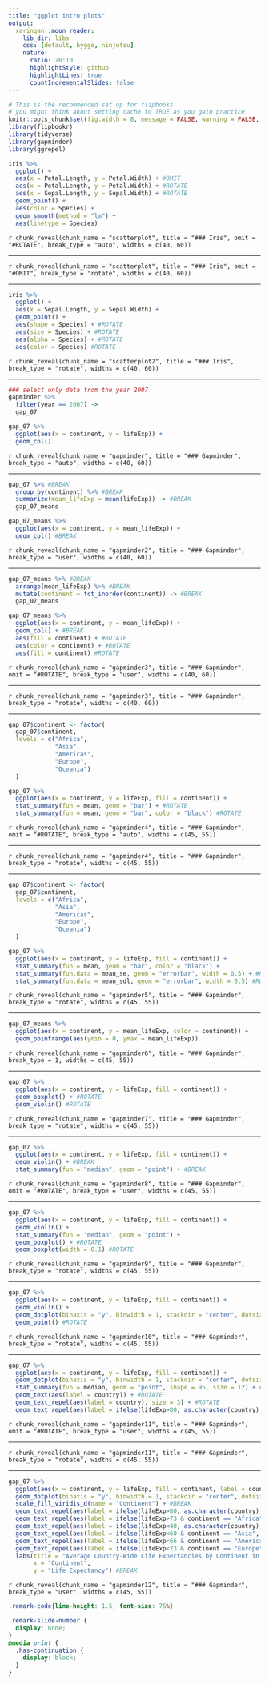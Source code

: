 ```yaml
---
title: "ggplot intro plots"
output:
  xaringan::moon_reader:
    lib_dir: libs
    css: [default, hygge, ninjutsu]
    nature:
      ratio: 20:10
      highlightStyle: github
      highlightLines: true
      countIncrementalSlides: false
---
```



```r
# This is the recommended set up for flipbooks
# you might think about setting cache to TRUE as you gain practice
knitr::opts_chunk$set(fig.width = 8, message = FALSE, warning = FALSE, comment = "", cache = TRUE)
library(flipbookr)
library(tidyverse)
library(gapminder)
library(ggrepel)
```

```r
iris %>%
  ggplot() +
  aes(x = Petal.Length, y = Petal.Width) + #OMIT
  aes(x = Petal.Length, y = Petal.Width) + #ROTATE
  aes(x = Sepal.Length, y = Sepal.Width) + #ROTATE
  geom_point() +
  aes(color = Species) +
  geom_smooth(method = "lm") +
  aes(linetype = Species)
```

`r chunk_reveal(chunk_name = "scatterplot", title = "### Iris", omit = "#ROTATE", break_type = "auto", widths = c(40, 60))`

---

`r chunk_reveal(chunk_name = "scatterplot", title = "### Iris", omit = "#OMIT", break_type = "rotate", widths = c(40, 60))`

---

```r
iris %>%
  ggplot() +
  aes(x = Sepal.Length, y = Sepal.Width) +
  geom_point() +
  aes(shape = Species) + #ROTATE
  aes(size = Species) + #ROTATE
  aes(alpha = Species) + #ROTATE
  aes(color = Species) #ROTATE
```

`r chunk_reveal(chunk_name = "scatterplot2", title = "### Iris", break_type = "rotate", widths = c(40, 60))`


---

```r
### select only data from the year 2007
gapminder %>% 
  filter(year == 2007) ->
  gap_07

gap_07 %>%
  ggplot(aes(x = continent, y = lifeExp)) +
  geom_col()
```

`r chunk_reveal(chunk_name = "gapminder", title = "### Gapminder", break_type = "auto", widths = c(40, 60))`

---

```r
gap_07 %>% #BREAK
  group_by(continent) %>% #BREAK
  summarize(mean_lifeExp = mean(lifeExp)) -> #BREAK
  gap_07_means

gap_07_means %>% 
  ggplot(aes(x = continent, y = mean_lifeExp)) +
  geom_col() #BREAK
```

`r chunk_reveal(chunk_name = "gapminder2", title = "### Gapminder", break_type = "user", widths = c(40, 60))`

---

```r
gap_07_means %>% #BREAK
  arrange(mean_lifeExp) %>% #BREAK
  mutate(continent = fct_inorder(continent)) -> #BREAK
  gap_07_means

gap_07_means %>% 
  ggplot(aes(x = continent, y = mean_lifeExp)) +
  geom_col() + #BREAK
  aes(fill = continent) + #ROTATE
  aes(color = continent) + #ROTATE
  aes(fill = continent) #ROTATE
```

`r chunk_reveal(chunk_name = "gapminder3", title = "### Gapminder", omit = "#ROTATE", break_type = "user", widths = c(40, 60))`

---

`r chunk_reveal(chunk_name = "gapminder3", title = "### Gapminder", break_type = "rotate", widths = c(40, 60))`

---

```r
gap_07$continent <- factor(
  gap_07$continent,
  levels = c("Africa",
             "Asia",
             "Americas",
             "Europe",
             "Oceania")
  )

gap_07 %>%
  ggplot(aes(x = continent, y = lifeExp, fill = continent)) +
  stat_summary(fun = mean, geom = "bar") + #ROTATE
  stat_summary(fun = mean, geom = "bar", color = "black") #ROTATE
```

`r chunk_reveal(chunk_name = "gapminder4", title = "### Gapminder", omit = "#ROTATE", break_type = "auto", widths = c(45, 55))`

---

`r chunk_reveal(chunk_name = "gapminder4", title = "### Gapminder", break_type = "rotate", widths = c(45, 55))`

---

```r
gap_07$continent <- factor(
  gap_07$continent,
  levels = c("Africa",
             "Asia",
             "Americas",
             "Europe",
             "Oceania")
  )

gap_07 %>%
  ggplot(aes(x = continent, y = lifeExp, fill = continent)) +
  stat_summary(fun = mean, geom = "bar", color = "black") +
  stat_summary(fun.data = mean_se, geom = "errorbar", width = 0.5) + #ROTATE
  stat_summary(fun.data = mean_sdl, geom = "errorbar", width = 0.5) #ROTATE
```

`r chunk_reveal(chunk_name = "gapminder5", title = "### Gapminder", break_type = "rotate", widths = c(45, 55))`

---

```r
gap_07_means %>%
  ggplot(aes(x = continent, y = mean_lifeExp, color = continent)) +
  geom_pointrange(aes(ymin = 0, ymax = mean_lifeExp))
```

`r chunk_reveal(chunk_name = "gapminder6", title = "### Gapminder", break_type = 1, widths = c(45, 55))`

---

```r
gap_07 %>%
  ggplot(aes(x = continent, y = lifeExp, fill = continent)) +
  geom_boxplot() + #ROTATE
  geom_violin() #ROTATE
```

`r chunk_reveal(chunk_name = "gapminder7", title = "### Gapminder", break_type = "rotate", widths = c(45, 55))`

---

```r
gap_07 %>%
  ggplot(aes(x = continent, y = lifeExp, fill = continent)) +
  geom_violin() + #BREAK
  stat_summary(fun = "median", geom = "point") + #BREAK
```

`r chunk_reveal(chunk_name = "gapminder8", title = "### Gapminder", omit = "#ROTATE", break_type = "user", widths = c(45, 55))`

---

```r
gap_07 %>%
  ggplot(aes(x = continent, y = lifeExp, fill = continent)) +
  geom_violin() +
  stat_summary(fun = "median", geom = "point") +
  geom_boxplot() + #ROTATE
  geom_boxplot(width = 0.1) #ROTATE
```

`r chunk_reveal(chunk_name = "gapminder9", title = "### Gapminder", break_type = "rotate", widths = c(45, 55))`

---

```r
gap_07 %>%
  ggplot(aes(x = continent, y = lifeExp, fill = continent)) +
  geom_violin() +
  geom_dotplot(binaxis = "y", binwidth = 1, stackdir = "center", dotsize = 0.6) + #ROTATE
  geom_point() #ROTATE
```

`r chunk_reveal(chunk_name = "gapminder10", title = "### Gapminder", break_type = "rotate", widths = c(45, 55))`

---

```r
gap_07 %>%
  ggplot(aes(x = continent, y = lifeExp, fill = continent)) +
  geom_dotplot(binaxis = "y", binwidth = 1, stackdir = "center", dotsize = 1) + #BREAK
  stat_summary(fun = median, geom = "point", shape = 95, size = 12) + #BREAK
  geom_text(aes(label = country)) + #ROTATE
  geom_text_repel(aes(label = country), size = 3) + #ROTATE
  geom_text_repel(aes(label = ifelse(lifeExp>80, as.character(country), '')), size = 3) #ROTATE
```

`r chunk_reveal(chunk_name = "gapminder11", title = "### Gapminder", omit = "#ROTATE", break_type = "user", widths = c(45, 55))`

---

`r chunk_reveal(chunk_name = "gapminder11", title = "### Gapminder", break_type = "rotate", widths = c(45, 55))`

---

```r
gap_07 %>%
  ggplot(aes(x = continent, y = lifeExp, fill = continent, label = country)) +
  geom_dotplot(binaxis = "y", binwidth = 1, stackdir = "center", dotsize = 1) + #BREAK
  scale_fill_viridis_d(name = "Continent") + #BREAK
  geom_text_repel(aes(label = ifelse(lifeExp>80, as.character(country), '')), size = 3) +
  geom_text_repel(aes(label = ifelse(lifeExp>73 & continent == "Africa", as.character(country), '')), size = 3) +
  geom_text_repel(aes(label = ifelse(lifeExp<40, as.character(country), '')), size = 3) +
  geom_text_repel(aes(label = ifelse(lifeExp<60 & continent == "Asia", as.character(country), '')), size = 3) +
  geom_text_repel(aes(label = ifelse(lifeExp<66 & continent == "Americas", as.character(country), '')), size = 3) +
  geom_text_repel(aes(label = ifelse(lifeExp<73 & continent == "Europe", as.character(country), '')), size = 3) + #BREAK
  labs(title = "Average Country-Wide Life Expectancies by Continent in 2007",
       x = "Continent",
       y = "Life Expectancy") #BREAK
```

`r chunk_reveal(chunk_name = "gapminder12", title = "### Gapminder", break_type = "user", widths = c(45, 55))`


```css
.remark-code{line-height: 1.5; font-size: 75%}

.remark-slide-number {
  display: none;
}
@media print {
  .has-continuation {
    display: block;
  }
}
```
